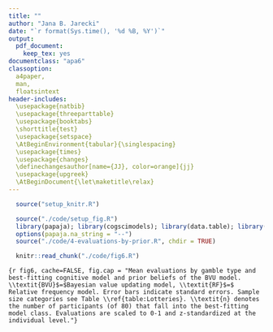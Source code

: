```yaml
---
title: ""
author: "Jana B. Jarecki"
date: "`r format(Sys.time(), '%d %B, %Y')`"
output:
  pdf_document:
    keep_tex: yes
documentclass: "apa6"
classoption:
  a4paper,
  man,
  floatsintext
header-includes:
  \usepackage{natbib}
  \usepackage{threeparttable}
  \usepackage{booktabs}
  \shorttitle{test}
  \usepackage{setspace}
  \AtBeginEnvironment{tabular}{\singlespacing}
  \usepackage{times}
  \usepackage{changes}
  \definechangesauthor[name={JJ}, color=orange]{jj}
  \usepackage{upgreek}
  \AtBeginDocument{\let\maketitle\relax}
---
```


```r
  source("setup_knitr.R")
```

```r
  source("./code/setup_fig.R")
  library(papaja); library(cogscimodels); library(data.table); library(BayesFactor); library(brms)
  options(papaja.na_string = "--")
  source("./code/4-evaluations-by-prior.R", chdir = TRUE)
```

\textit{Predictions about gamble valuations.}
\added[id=jj]{Figure \ref{fig:fig6}a shows that, as predicted, among the Bayesian participants, those with zero-outcome priors increased their evaluations of p-bets, those with gain priors decreased their evaluations of \$-bets, and RF-type participants remained relatively stable across sample sizes. Statistical analyses by means of a Bayesian generalized linear model}\footnote{regressing the (normalized, within-person z-standardized) evaluations on the predictors sample size, gamble type, and learner class (BVU-gain-prior, BVU-loss-prior, RF) with a by-participant random intercept; categorical predictors were effects-coded to facilitate interpretation of interactions.} \added[id=jj]{favored a regression with the best-fitting cognitive model as predictor over a regression without the predictor cognitive model, $BF\textsubscript{01} `r BF_value_prior`$.
}

```r
  knitr::read_chunk("./code/fig6.R")
```

```{r fig6, cache=FALSE, fig.cap = "Mean evaluations by gamble type and best-fitting cognitive model and prior beliefs of the BVU model. \\textit{BVU}$=$Bayesian value updating model, \\textit{RF}$=$ Relative frequency model. Error bars indicate standard errors. Sample size categories see Table \\ref{table:Lotteries}. \\textit{n} denotes the number of participants (of 80) that fall into the best-fitting model class. Evaluations are scaled to 0-1 and z-standardized at the individual level."}
```

\textit{Predictions about confidence.}
\added[id=jj]{Regarding uncertainty about beliefs, the Bayesian model predicts that the uncertainty about beliefs reduces with more evidence. Thus in Bayesian lerners, confidence should increase with growing sample size. The relative frequency model makes no predictions about confidence. To test this, we classified participants into Bayesian and relative-frequency learners based on the best-fitting model. Mean confidence ratings of Bayesian-type learners, z-standardized within participants, did not increase from the extra small sample size ($`r d[samplesizecat == "xs" & winner == "bvu", paste_msd(conf_scaled, label = T)]`$), to the small sample size ($`r d[samplesizecat == "s" & winner == "bvu", paste_msd(conf_scaled, label = T)]`$), medium sample size ($`r d[samplesizecat == "m" & winner == "bvu", paste_msd(conf_scaled, label = T)]`$), and large sample size ($`r d[samplesizecat == "l" & winner == "bvu", paste_msd(conf_scaled, label = T)]`$, Figure \ref{fig:fig6}b), a linear regression model ($M_0$) without the cognitive model classification as predictor but with predictors sample size category and gambletype outperformed a regression including cognitive model category as predictor ($BF_{01}`r BF_conf_prior`$).}